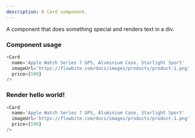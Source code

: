 ```yaml
---
description: A Card component.
---
```



A component that does something special and renders text in a div.

### Component usage
```js
<Card
  name='Apple Watch Series 7 GPS, Aluminium Case, Starlight Sport'
  imageUrl='https://flowbite.com/docs/images/products/product-1.png'
  price={599}
/>
```

### Render hello world!

```js live
<Card
  name='Apple Watch Series 7 GPS, Aluminium Case, Starlight Sport'
  imageUrl='https://flowbite.com/docs/images/products/product-1.png'
  price={599}
/>
```
